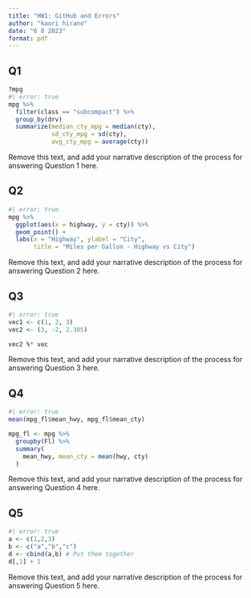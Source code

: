 ```yaml
---
title: "HW1: GitHub and Errors"
author: "kaori hirano"
date: "6 8 2023"
format: pdf
---
```


## Q1

```r
?mpg
#| error: true
mpg %>%
  filter(class == "subcompact") %>%
  group_by(drv)
  summarize(median_cty_mpg = median(cty),
            sd_cty_mpg = sd(cty),
            avg_cty_mpg = average(cty))
```

Remove this text, and add your narrative description of the process for
answering Question 1 here.

## Q2

```r
#| error: true
mpg %>% 
  ggplot(aes(x = highway, y = cty)) %>% 
  geom_point() +
  labs(x = "Highway", ylabel = "City", 
       title = "Miles per Gallon - Highway vs City")
```

Remove this text, and add your narrative description of the process for
answering Question 2 here.

## Q3

```r
#| error: true
vec1 <- c(1, 2, 3)
vec2 <- (3, -2, 2.305)

vec2 %* vec
```

Remove this text, and add your narrative description of the process for
answering Question 3 here.

## Q4 

```r
#| error: true
mean(mpg_fl$mean_hwy, mpg_fl$mean_cty)

mpg_fl <- mpg %>% 
  groupby(Fl) %>% 
  summary(
    mean_hwy, mean_cty = mean(hwy, cty)
  )
```


Remove this text, and add your narrative description of the process for
answering Question 4 here.

## Q5 

```r
#| error: true
a <- c(1,2,3)
b <- c("a","b","c")
d <- cbind(a,b) # Put them together
d[,1] + 1
```


Remove this text, and add your narrative description of the process for
answering Question 5 here.
